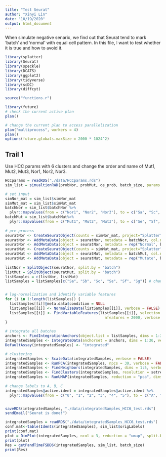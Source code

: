 ```yaml
---
title: "Test Seurat"
author: "Xinyi Lin"
date: "10/19/2020"
output: html_document
---
```


When simulate negative senario, we find out that Seurat tend to mark 'batch' and 'normal' with equal cell pattern. In this file, I want to test whether it is true and how to avoid it.

```r
library(splatter)
library(Seurat)
library(speckle)
library(DCATS)
library(ggplot2)
library(tidyverse)
library(scDC)
library(diffcyt)
```

```r
source("functions.r")
```

```r
library(future)
# check the current active plan
plan()
```

```r
# change the current plan to access parallelization
plan("multiprocess", workers = 4)
plan()
options(future.globals.maxSize = 2000 * 1024^2)
```

## Trail 1

Use HCC params with 6 clusters and change the order and name of Mut1, Mut2, Mut3, Nor1, Nor2, Nor3.

```r
HCCparams = readRDS("./data/HCCparams.rds")
sim_list = simualtionRWD(probNor, probMut, de_prob, batch_size, params = HCCparams)

# set input
simNor_mat = sim_list$simNor_mat
simMut_mat = sim_list$simMut_mat
batchNor = sim_list$batchNor %>% 
  plyr::mapvalues(from = c("Nor1", "Nor2", "Nor3"), to = c("Sa", "Sc", "Sb")) # change name
batchMut = sim_list$batchMut%>% 
  plyr::mapvalues(from = c("Mut1", "Mut2", "Mut3"), to = c("Se", "Sf", "Sg"))
  
# pre-process
seuratNor <- CreateSeuratObject(counts = simNor_mat, project="Splatter")
seuratNor <- AddMetaData(object = seuratNor, metadata = batchNor, col.name = 'batch')
seuratNor <- AddMetaData(object = seuratNor, metadata = rep("Normal", batch_size*3), col.name = 'condition')
seuratMut <- CreateSeuratObject(counts = simMut_mat, project="Splatter")
seuratMut <- AddMetaData(object = seuratMut, metadata = batchMut, col.name = 'batch')
seuratMut <- AddMetaData(object = seuratMut, metadata = rep("Mutate", batch_size*3), col.name = 'condition')
  
listNor = SplitObject(seuratNor, split.by = "batch")
listMut = SplitObject(seuratMut, split.by = "batch")
listSamples = c(listNor, listMut)
listSamples = listSamples[c("Sa", "Sb", "Sc", "Se", "Sf", "Sg")] # change order


# log-normalization and identify variable features
for (i in 1:length(listSamples)) {
  listSamples[[i]]@meta.data$condition = NULL
  listSamples[[i]] <- NormalizeData(listSamples[[i]], verbose = FALSE)
  listSamples[[i]] <- FindVariableFeatures(listSamples[[i]], selection.method = "vst", 
                                             nfeatures = 2000, verbose = FALSE)
}
  
# integrate all batches
anchors <- FindIntegrationAnchors(object.list = listSamples, dims = 1:30, verbose = FALSE)
integratedSamples <- IntegrateData(anchorset = anchors, dims = 1:30, verbose = FALSE)
DefaultAssay(integratedSamples) <- "integrated"

# clustering
integratedSamples <- ScaleData(integratedSamples, verbose = FALSE)
integratedSamples <- RunPCA(integratedSamples, npcs = 30, verbose = FALSE)
integratedSamples <- FindNeighbors(integratedSamples, dims = 1:5, verbose = FALSE)
integratedSamples <- FindClusters(integratedSamples, resolution = setresolu, algorithm=2, verbose = FALSE)
integratedSamples <- RunUMAP(integratedSamples, reduction = "pca", dims = 1:30, verbose = FALSE)
  
# change labels to A, B, C
integratedSamples@active.ident = integratedSamples@active.ident %>% 
  plyr::mapvalues(from = c("0", "1", "2", "3", "4", "5"), to = c("A", "B", "C", "D", "E", "F"))


saveRDS(integratedSamples, "./data/integratedSamples_HCC6_test.rds")
sendEmail("Seurat is done!")
```

```r
integratedSamples = readRDS("./data/integratedSamples_HCC6_test.rds")
conf.mat<-table(Idents(integratedSamples), sim_list$origLabels)
print(conf.mat)
plot = DimPlot(integratedSamples, ncol = 3, reduction = "umap", split.by = "batch") + ggtitle("Cluster Results of Different Clusters in Different Samples")
print(plot)
Res = getPandTimeFSDD6(integratedSamples, sim_list, batch_size)
print(Res)
```


